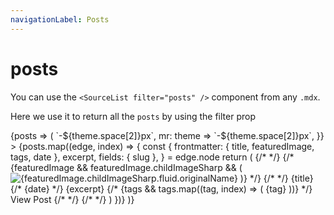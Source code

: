 ```yaml
---
navigationLabel: Posts
---
```



# posts

You can use the `<SourceList filter="posts" />` component from any `.mdx`. 

Here we use it to return all the `posts` by using the filter prop

<SourceList filter="posts">
  {posts => (
    <Flex
      sx={{
        flexWrap: "wrap",
        ml: theme => `-${theme.space[2]}px`,
        mr: theme => `-${theme.space[2]}px`,
      }}
    >
      {posts.map((edge, index) => {
        const {
          frontmatter: { title, featuredImage, tags, date },
          excerpt,
          fields: { slug },
        } = edge.node
        return (
          <Box
            key={index}
            sx={{ display: 'flex', mb: 3, width: ["100%", "100%", "50%", "33.333%"], pl: 2, pr: 2, outline: '1px solid red' }}
          >
            {/* <Link href={slug} sx={{ textDecoration: "none", display: 'flex', flex: '1 1 auto' }}>
             <Box sx={{border: '1px solid red', display: 'flex', flex: '1 1 auto'}}> */}
               <Card sx={{ display: 'flex', flexDirection: 'column', flex: '1 1 auto', outline: '1px solid blue' }}>
                {/* {featuredImage && featuredImage.childImageSharp && (
                  <Box sx={{ position: 'relative', overflow: 'hidden' }}>
                    <Image
                      src={featuredImage.childImageSharp.fluid.src}
                      alt={featuredImage.childImageSharp.fluid.originalName}
                    />
                  </Box>
                )} */}
                {/* <Box
                  sx={{
                    display: 'flex',
                    flexDirection: 'column',
                    flex: '1 1 auto',
                    p: 3,
                    border: '1px solid yellow'
                  }}
                > */}
                  <Heading variant="styles.h4" sx={{ color: "text" }}>
                    {title}
                  </Heading>
                  {/* <Text sx={{mb: 2, color: 'muted'}}>{date}</Text> */}
                  <Text sx={{mb: 3, border: '1px solid green', color: 'text', flex: '1 1 auto'}}>{excerpt}</Text>
                  {/* <Box sx={{display: 'block', mb: 2 }}>
                  {tags &&
                    tags.map((tag, index) => (
                      <Badge
                        key={index}
                        sx={{
                          mr: 2,
                          mb: 2,
                          color: mix(
                            "muted",
                            "primary",
                            `${index / tags.length}`
                          ),
                          borderColor: mix(
                            "muted",
                            "primary",
                            `${index / tags.length}`
                          ),
                        }}
                        variant="primary"
                      >
                        {tag}
                      </Badge>
                    ))}
                  </Box> */}
                  <Text>View Post</Text>
                {/* </Box> */}
              </Card>
             {/* </Box>
            </Link> */}
          </Box>
        )
      })}
    </Flex>
  )}
</SourceList>